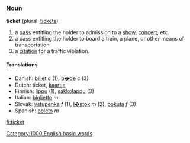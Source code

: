 ===Noun===
'''ticket''' (plural: [[tickets]])

#a [[pass]] entitling the holder to admission to a [[show]], [[concert]], etc.
#a pass entitling the holder to board a train, a plane, or other means of transportation
#a [[citation]] for a traffic violation.  <!-- US only? -->

====Translations====
*Danish: [[billet]] ''c'' (1); [[b�de]] ''c'' (3)
*Dutch: ticket, [[kaartje]]
*Finnish: [[lippu]] (1), [[sakkolappu]] (3)
*Italian: [[biglietto]] ''m''
*Slovak: [[vstupenka#Slovak|vstupenka]] ''f'' (1), [[l�stok#Slovak|l�stok]] ''m'' (2), [[pokuta#Slovak|pokuta]] ''f'' (3)
*Spanish: [[boleto]] ''m''

[[fi:ticket]]
[[Category:1000 English basic words]]